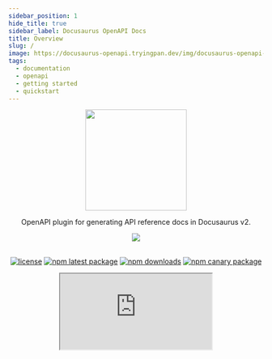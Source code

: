 ```yaml
---
sidebar_position: 1
hide_title: true
sidebar_label: Docusaurus OpenAPI Docs
title: Overview
slug: /
image: https://docusaurus-openapi.tryingpan.dev/img/docusaurus-openapi-docs-logo.svg
tags:
  - documentation
  - openapi
  - getting started
  - quickstart
---
```


<head>
  <link rel="apple-touch-icon" href="/apple-touch-icon.png" />
</head>

<div align="center">
<img width="200" src="https://user-images.githubusercontent.com/9343811/165975569-1bc29814-884c-4931-83df-860043b625b7.svg" />
</div>

<div align="center">

OpenAPI plugin for generating API reference docs in Docusaurus v2.

<img src="https://img.shields.io/badge/dynamic/json?style=for-the-badge&logo=meta&color=blueviolet&label=Docusaurus&query=dependencies%5B%22%40docusaurus%2Fcore%22%5D&url=https%3A%2F%2Fraw.githubusercontent.com%2FPaloAltoNetworks%2Fdocusaurus-openapi-docs%2Fmain%2Fdemo%2Fpackage.json" />
<br/><br/>

[![license](https://img.shields.io/badge/license-MIT-blue.svg)](https://github.com/PaloAltoNetworks/docusaurus-openapi-docs/blob/HEAD/LICENSE) [![npm latest package](https://img.shields.io/npm/v/docusaurus-plugin-openapi-docs/latest.svg)](https://www.npmjs.com/package/docusaurus-plugin-openapi-docs) [![npm downloads](https://img.shields.io/npm/dm/docusaurus-plugin-openapi-docs.svg)](https://www.npmjs.com/package/docusaurus-plugin-openapi-docs) [![npm canary package](https://img.shields.io/npm/v/docusaurus-plugin-openapi-docs/canary.svg)](https://www.npmjs.com/package/docusaurus-plugin-openapi-docs)


<iframe
  src="https://ghbtns.com/github-btn.html?user=PaloAltoNetworks&amp;repo=docusaurus-openapi-docs&amp;type=star&amp;count=true&amp;size=large"
  width={160}
  height={30}
  title="GitHub Stars"
/>

</div>

---

## Overview

The `docusaurus-plugin-openapi-docs` package extends the Docusaurus CLI with commands for generating MDX using the OpenAPI specification as the source. The resulting MDX is fully compatible with [plugin-content-docs](https://docusaurus.io/docs/api/plugins/@docusaurus/plugin-content-docs) and can be used to render beautiful, interactive API reference docs.

Key Features:

- **Compatible:** Works with Swagger 2.0, OpenAPI 3.0, and OpenAPI 3.1.
- **Fast:** Convert large OpenAPI specs into MDX docs in seconds. 🔥
- **Stylish:** Based on the same [Infima styling framework](https://infima.dev/) that powers the Docusaurus UI.
- **Capable:** Supports single, multi and _even micro_ OpenAPI specs.

---

:::tip
If you"re building a Docusaurus site from scratch the easiest way to get started is by [installing from template](#installing-from-template).
:::

## Installation

:::note
Both the plugin and theme are currently designed to pair with a specific Docusaurus release. The Docusaurus badge in the `README.md` and at the top of this page will always reflect the current compatible versions.
:::

Plugin:

```bash
yarn add docusaurus-plugin-openapi-docs
```

Theme:

```bash
yarn add docusaurus-theme-openapi-docs
```

## Configuration

### Configuring the plugin

The plugin configuration is comprised of options that are read by the CLI while generating and cleaning API docs.

:::note
See [plugin configuration options](#plugin-configuration-options) for a more thorough reference.
:::

The following is an example configuration to help get you started.

```javascript title="docusaurus-plugin-openapi-docs"
plugins: [
  [
    "docusaurus-plugin-openapi-docs",
    {
      id: "openapi",
      docsPluginId: "<your docs plugin id>", // e.g. "classic" or the plugin-content-docs id
      config: {
        petstore: { // "petstore" is considered the <id> that you will reference in the CLI
          specPath: "examples/petstore.yaml", // path or URL to the OpenAPI spec
          outputDir: "api/petstore", // output directory for generated *.mdx and sidebar.js files
          sidebarOptions: {
            groupPathsBy: "tag", // generate a sidebar.js slice that groups operations by tag
          },
        }
      }
    },
  ]
],
```

### Configuring the theme

To use the theme you"ll need to define it under `themes` in `docusaurus.config.js`:

```javascript title="docusaurus-theme-openapi-docs"
themes: ["docusaurus-theme-openapi-docs"] // exports ApiItem and ApiDemoPanel
```

Finally, you"ll need to replace `@theme/DocItem` with `@theme/ApiItem` as your `docItemComponent`. Where you do this will depend on whether you are using `@docusaurus/preset-classic` or a standalone `@docusaurus/plugin-content-docs` to render your docs (see examples below).

:::note
The `@theme/ApiItem` component is designed to be a drop-in replacement for `@theme/DocItem` that supports rendering OpenAPI documentation while maintaining backwards compatibility with non-API docs. In other words, it can be used for rendering both API _and_ non-API docs.
:::

```javascript title="preset-classic example"
presets: [
  [
    "classic",
    ({
      docs: {
        sidebarPath: require.resolve("./sidebars.js"),
        editUrl:
          "https://github.com/facebook/docusaurus/tree/main/packages/create-docusaurus/templates/shared/",
        docLayoutComponent: "@theme/DocPage",
        // highlight-next-line
        docItemComponent: "@theme/ApiItem" // add @theme/ApiItem here
      },
      blog: {
        showReadingTime: true,
        editUrl:
          "https://github.com/facebook/docusaurus/tree/main/packages/create-docusaurus/templates/shared/"
      },
      theme: {
        customCss: require.resolve("./src/css/custom.css")
      }
    })
  ]
]
```

```javascript title="plugin-content-docs example"
plugins: [
    [
      "@docusaurus/plugin-content-docs",
      {
        path: "docs",
        breadcrumbs: true,
        routeBasePath: "docs",
        include: ["**/*.md", "**/*.mdx"],
        sidebarPath: "sidebars.js",
        docLayoutComponent: "@theme/DocPage",
        // highlight-next-line
        docItemComponent: "@theme/ApiItem", // add @theme/ApiItem here
      },
    ],
  ],
```

### Complete example

For a complete example of how to configure `docusaurus-plugin-openapi-docs` and `docusaurus-theme-openapi-docs` see the [demo configuration](https://github.com/PaloAltoNetworks/docusaurus-openapi-docs/blob/main/demo/docusaurus.config.js).

## CLI Usage

After you've installed and configured the plugin and theme, the CLI can be used to `generate` and `clean` API docs.

```
Usage: docusaurus <command> [options]

Options:
  -V, --version                                            output the version number
  -h, --help                                               display help for command

Commands:
  build [options] [siteDir]                                Build website.
  swizzle [options] [themeName] [componentName] [siteDir]  Wraps or ejects the original theme files into website folder for customization.
  deploy [options] [siteDir]                               Deploy website to GitHub pages.
  start [options] [siteDir]                                Start the development server.
  serve [options] [siteDir]                                Serve website locally.
  clear [siteDir]                                          Remove build artifacts.
  write-translations [options] [siteDir]                   Extract required translations of your site.
  write-heading-ids [options] [siteDir] [files...]         Generate heading ids in Markdown content.
  docs:version <version>                                   Tag a new docs version
  gen-api-docs <id>                                        Generates OpenAPI docs in MDX file format and sidebar.js (if enabled).
  gen-api-docs:version <id:version>                        Generates versioned OpenAPI docs in MDX file format, versions.js and sidebar.js (if enabled).
  clean-api-docs <id>                                      Clears the generated OpenAPI docs MDX files and sidebar.js (if enabled).
  clean-api-docs:version <id:version>                      Clears the versioned, generated OpenAPI docs MDX files, versions.json and sidebar.js (if
                                                           enabled).
```

:::tip
If you're configuring multiple `docusaurus-plugin-openapi-docs` instances use the `-p` or `--plugin-id` option to specify which plugin instance to run the commands against.

```
Options:
  -p, --plugin-id <plugin>  OpenAPI docs plugin ID.
  -h, --help                display help for command
```

:::

### Generating OpenAPI Docs

> The following command will generate API docs for all of the OpenAPI specifications referenced in your `docusaurus-plugin-openapi-docs` config.

```bash
yarn docusaurus gen-api-docs all
```


> The following command will generate API docs for a specific `id`:

```bash
yarn docusaurus gen-api-docs <id>
```

Example:

```bash title="generating API docs for 'petstore'"
yarn docusaurus gen-api-docs petstore
```

### Cleaning API Docs

Occasionally you may need to clean and re-generate API docs, especially following changes to your OpenAPI specification(s).

> The following command will clean all API docs referenced in your `docusaurus-plugin-openapi-docs` config.

```bash
yarn docusaurus clean-api-docs all
```

> The following command will clean API docs for a specific `id`:

```bash
yarn docusaurus clean-api-docs <id>
```

Example:

```bash title="cleaning API docs for 'petstore'"
yarn docusaurus clean-api-docs petstore
```

### Versioning OpenAPI docs

To generate _all_ versioned OpenAPI docs, run the following command from the root directory of your project:

```bash
yarn docusaurus gen-api-docs:version <id>:all
```

Examples:

```bash title="generate all versioned API docs for 'petstore'"
yarn docusaurus gen-api-docs:version petstore:all
```

```bash title="generate version 1.0.0 API docs for 'petstore'"
yarn docusaurus gen-api-docs:version petstore:1.0.0
```

:::tip
Substitue `all` with a specific version ID to generate/clean a specific version. Generating for `all` or a specific version ID will automatically update the `versions.json` file.
:::

See [versions options](#versions) for a list of available options. For a complete example of how to configure versining see the [demo configuration](https://github.com/PaloAltoNetworks/docusaurus-openapi-docs/blob/main/demo/docusaurus.config.js#L190).

## Plugin Configuration Options

The `docusaurus-plugin-openapi-docs` plugin can be configured with the following options:

| Name          | Type     | Default | Description                                                                                                                                          |
| ------------- | -------- | ------- | ---------------------------------------------------------------------------------------------------------------------------------------------------  |
| `id`          | `string` | `null`  | A unique document id.                                                                                                                                |
| `docsPluginId` | `string` | `null`  | The ID associated with the `plugin-content-docs` or `preset` instance used to render the OpenAPI docs (e.g. "your-plugin-id", "classic", "default"). |

### config

`config` can be configured with the following options:

| Name             | Type     | Default | Description                                                                                                                 |
| ---------------- | -------- | ------- | --------------------------------------------------------------------------------------------------------------------------- |
| `specPath`       | `string` | `null`  | Designated URL or path to the source of an OpenAPI specification file or directory of multiple OpenAPI specification files. |
| `ouputDir`       | `string` | `null`  | Desired output path for generated MDX files.                                                                                |
| `proxy`          | `string` | `null`  | _Optional:_ Proxy URL to prepend to base URL when performing API requests from browser.                                     |                                                                               
| `template`       | `string` | `null`  | _Optional:_ Customize MDX content with a desired template.                                                                  |
| `downloadUrl`    | `string` | `null`  | _Optional:_ Designated URL for downloading OpenAPI specification. (requires `info` section/doc)                             |
| `sidebarOptions` | `object` | `null`  | _Optional:_ Set of options for sidebar configuration. See below for a list of supported options.                            |
| `version`        | `string` | `null`  | _Optional:_ Version assigned to single or micro-spec API specified in `specPath`.                                           |
| `label`          | `string` | `null`  | _Optional:_ Version label used when generating version selector dropdown menu.                                              |
| `baseUrl`        | `string` | `null`  | _Optional:_ Version base URL used when generating version selector dropdown menu.                                           |
| `versions`       | `object` | `null`  | _Optional:_ Set of options for versioning configuration. See below for a list of supported options.                         |

### sidebarOptions


`sidebarOptions` can be configured with the following options:

| Name                 | Type      | Default | Description                                                                                                                                                                                                                                                                                                                                                                                                                                          |
| -------------------- | --------- | ------- | ---------------------------------------------------------------------------------------------------------------------------------------------------------------------------------------------------------------------------------------------------------------------------------------------------------------------------------------------------------------------------------------------------------------------------------------------------- |
| `groupPathsBy`       | `string`  | `null`  | Organize and group sidebar slice by specified option. Note: Currently, `groupPathsBy` only contains support for grouping by `tag`.                                                                                                                                                                                                                                                                                                                   |
| `categoryLinkSource` | `string`  | `null`  | Defines what source to use for rendering category link pages when grouping paths by tag. <br/><br/>The supported options are as follows: <br/><br/> `tag`: Sets the category link config type to `generated-index` and uses the tag description as the link config description. <br/><br/>`info`: Sets the category link config type to `doc` and renders the `info` section as the category link (recommended only for multi/micro-spec scenarios). |
| `sidebarCollapsible` | `boolean` | `true`  | Whether sidebar categories are collapsible by default.                                                                                                                                                                                                                                                                                                                                                                                               |
| `sidebarCollapsed`   | `boolean` | `true`  | Whether sidebar categories are collapsed by default.                                                                                                                                                                                                                                                                                                                                                                                                 |
| `customProps`        | `object`  | `null`  | Additional props for customizing a sidebar item.                                                                                                                                                                                                                                                                                                                                                                                                     |

:::info TIP
You may optionally configure a `sidebarOptions`. In doing so, an individual `sidebar.js` slice with the configured options will be generated within the respective `outputDir`.
:::

### versions

`versions` can be configured with the following options:

| Name                 | Type      | Default | Description                                                                                                                                                                                                                                                                                                                                                                                                                                          |
| -------------------- | --------- | ------- | ------------------------------------------------------------------------------------------------------------------------ |
| `specPath`           | `string`  | `null`  | Designated URL or path to the source of an OpenAPI specification file or directory of micro OpenAPI specification files. |
| `ouputDir`           | `string`  | `null`  | Desired output path for versioned, generated MDX files.                                                                  |
| `label`              | `string`  | `null`  | _Optional:_ Version label used when generating version selector dropdown menu.                                           |
| `baseUrl`            | `string`  | `null`  | _Optional:_ Version base URL used when generating version selector dropdown menu.                                        |

:::info NOTE
All versions will automatically inherit `sidebarOptions` from the parent/base config.
:::

## Installing from Template

Run the following to bootstrap a Docsaurus v2 site (classic theme) with `docusaurus-openapi-docs`:

```bash
npx create-docusaurus@2.1.0 my-website --package-manager yarn
```

> When prompted to select a template choose `Git repository`.

Template Repository URL:

```bash
https://github.com/PaloAltoNetworks/docusaurus-template-openapi-docs.git
```

> When asked how the template repo should be cloned choose "copy" (unless you know better).

```bash
cd my-website
yarn start
```

## Developer Quick Start

> Looking to make a contribution? Make sure to checkout out our contributing guide.

After [forking](https://github.com/PaloAltoNetworks/docusaurus-openapi-docs/fork) the main repository, run the following:

```bash
git clone https://github.com/<your account>/docusaurus-openapi-docs.git
cd docusaurus-openapi-docs
yarn
yarn build-packages
yarn watch:demo
```

## Credits

Special thanks to @bourdakos1 (Nick Bourdakos), the author of [docusaurus-openapi](https://github.com/cloud-annotations/docusaurus-openapi), which this project is heavily based on.

For more insight into why we decided to completely fork see [#47](https://github.com/PaloAltoNetworks/docusaurus-openapi-docs/pull/47)

## Contributors

<a href="https://github.com/PaloAltoNetworks/docusaurus-openapi-docs/graphs/contributors">
  <img src="https://contrib.rocks/image?repo=PaloAltoNetworks/docusaurus-openapi-docs" />
</a>

## Support

See [SUPPORT.md](https://github.com/PaloAltoNetworks/docusaurus-openapi-docs/blob/main/SUPPORT.md) for our support agreement and guidelines.

If you believe you found a bug or have an idea you'd like to suggest you may [report an issue](https://github.com/PaloAltoNetworks/docusaurus-openapi-docs/issues/new/choose) or [start a discussion](https://github.com/PaloAltoNetworks/docusaurus-openapi-docs/discussions/new/choose).
